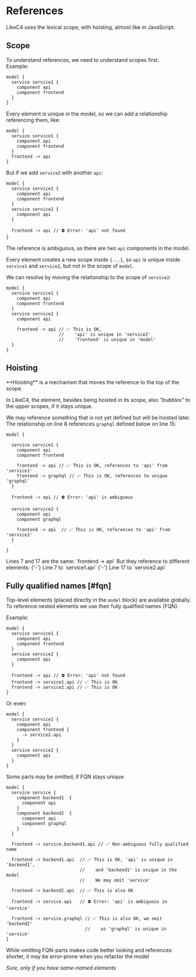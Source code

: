 
# References

LikeC4 uses the lexical scope, with hoisting, almost like in JavaScript.

## Scope

To understand references, we need to understand scopes first.  
Example:

```likec4 filename="references.c4"
model {
  service service1 {
    component api
    component frontend
  }
}
```

Every element is unique in the model, so we can add a relationship referencing them, like:

```likec4 {6} filename="references.c4"
model {
  service service1 {
    component api
    component frontend
  }
  frontend -> api
}
```

But if we add `service2` with another `api`:

```likec4 {6-8} filename="references.c4"
model {
  service service1 {
    component api
    component frontend
  }
  service service2 {
    component api
  }

  frontend -> api // ⛔️ Error: 'api' not found
}
```

The reference is ambiguous, as there are two `api` components in the model.

Every element creates a new scope inside `{...}`, so `api` is unique inside `service1` and `service2`,
but not in the scope of `model`.

We can resolve by moving the relationship to the scope of `service2`:

```likec4 {9-11} filename="references.c4"
model {
  service service1 {
    component api
    component frontend
  }
  service service2 {
    component api

    frontend -> api // ✅ This is OK,
                    //    'api' is unique in 'service2'
                    //    'frontend' is unique in 'model'
  }
}
```

## Hoisting

<Info>
  **Hoisting** is a mechanism that moves the reference to the top of the scope.
</Info>

In LikeC4, the element, besides being hoisted in its scope, also _"bubbles"_ to the upper scopes, if it stays unique.

We may reference something that is not yet defined but will be hoisted later.  
The relationship on line 8 references `graphql` defined below on line 15:

```likec4 showLineNumbers {8,15} copy filename="hoisting.c4"
model {

  service service1 {
    component api
    component frontend

    frontend -> api // ✅ This is OK, references to 'api' from 'service1'
    frontend -> graphql // ✅ This is OK, references to unique 'graphql'
  }

  frontend -> api // ⛔️ Error: 'api' is ambiguous

  service service2 {
    component api
    component graphql

    frontend -> api  // ✅ This is OK, references to 'api' from 'service2'
  }

}
```

<Info>
Lines 7 and 17 are the same: `frontend -> api`  
But they reference to different elements:  
{'-'} Line 7 to `service1.api`  
{'-'} Line 17 to `service2.api`
</Info>

## Fully qualified names [#fqn]

Top-level elements (placed directly in the `model` block) are available globally.  
To reference nested elements we use their fully qualified names (FQN).

Example:

```likec4 showLineNumbers {11,12} filename="references.c4"
model {
  service service1 {
    component api
    component frontend
  }
  service service2 {
    component api
  }

  frontend -> api // ⛔️ Error: 'api' not found
  frontend -> service1.api // ✅ This is OK
  frontend -> service2.api // ✅ This is OK
}
```

Or even:

```likec4 showLineNumbers {5} filename="references.c4"
model {
  service service1 {
    component api
    component frontend {
      -> service2.api
    }
  }
  service service2 {
    component api
  }
}
```

Some parts may be omitted, if FQN stays unique:

```likec4 showLineNumbers filename="references.c4"
model {
  service service {
    component backend1  {
      component api
    }
    component backend2  {
      component api
      component graphql
    }
  }

  frontend -> service.backend1.api // ✅ Non-ambiguous fully qualified name

  frontend -> backend1.api  // ✅ This is OK, 'api' is unique in 'backend1',
                            //    and 'backend1' is unique in the model
                            //    We may omit 'service'

  frontend -> backend2.api  // ✅ This is also OK

  frontend -> service.api   // ⛔️ Error: 'api' is ambiguous in 'service'

  frontend -> service.graphql // ✅ This is also OK, we omit 'backend2'
                              //    as 'graphql' is unique in 'service'
}
```

<Warning>
While omitting FQN-parts makes code better looking and references shorter,  
it may be error-prone when you refactor the model

_Sure, only if you have same-named elements_
</Warning>
